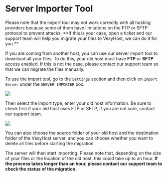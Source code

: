 # Server Importer Tool


<Callout type="warning" emoji="⚠️">
    Please note that the import tool may not work correctly with all hosting providers because some of them have limitations on the FTP or SFTP protocol to prevent attacks.
    **If this is your case, open a ticket and our support team will help you migrate your files to VexyHost, we can do it for you.**
</Callout>

If you are coming from another host, you can use our server import tool to download all your files. To do this, your old host must have **FTP** or **SFTP** access enabled. If this is not the case, please contact our support team so that we can migrate the files manually.

To use the import tool, go to the `Settings` section and then click on `Import Server` under the `SERVER IMPORTER` box.

![](https://i.imgur.com/LVx3XX4.png)

Then select the import type, enter your old host information. Be sure to check first if your old host uses FTP or SFTP, if you are not sure, contact our support team.

![](https://i.imgur.com/s0kXna0.png)

You can also choose the source folder of your old host and the destination folder of the VexyHost server, and you can choose whether you want to delete all files before starting the migration.

The server will then start importing. Please note that, depending on the size of your files or the location of the old host, this could take up to an hour. **If the process takes longer than an hour, please contact our support team to check the status of the migration.**